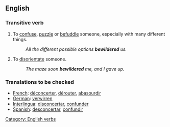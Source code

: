 ==English==
===Transitive verb===
{{en-infl-reg-consonant|bewilder||}}

# To [[confuse]], [[puzzle]] or [[befuddle]] someone, especially with many different things.
#:''All the different possible options '''bewildered''' us.''
# To [[disorientate]] someone.
#:''The maze soon '''bewildered''' me, and I gave up.''

=== Translations to be checked === 
*[[French]]: [[déconcerter]], [[dérouter]], [[abasourdir]]
*[[German]]: [[verwirren]] 
*[[Interlingua]]: [[disconcertar]], [[confunder]] 
*[[Spanish]]: [[desconcertar]], [[confundir]]

[[Category: English verbs]]